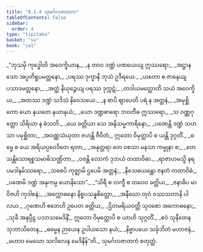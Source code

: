 ```yaml
---
title: "8.1.4 သုမင်္ဂလဇာတက"
tableOfContents: false
sidebar:
  order: 4
type: "tipitaka"
basket: "su"
book: "ja1"
---
```



<DynamicBreadcrumb />

<Division number="27" book="ja1" e="ch" v="22" p="178">

<Paragraph number="1702" type="verses" book="ja1">
_“ဘုသမှိ ကုဒ္ဓေါတိ အဝေက္ခိယာန,_  
_န တာဝ ဒဏ္ဍံ ပဏယေယျ ဣဿရော;_  
_အဋ္ဌာနသော အပ္ပတိရူပမတ္တနော,_  
_ပရဿ ဒုက္ခာနိ ဘုသံ ဥဒီရယေ._  

</Paragraph>

</Division>
<Division number="28" book="ja1" e="ch" v="22" p="178">

<Paragraph number="1703" type="verses" book="ja1">
_ယတော စ ဇာနေယျ ပသာဒမတ္တနော,_  
_အတ္ထံ နိယုဉ္ဇေယျ ပရဿ ဒုက္ကဋံ;_  
_တဒါယမတ္ထောတိ သယံ အဝေက္ခိယ,_  
_အထဿ ဒဏ္ဍံ သဒိသံ နိဝေသယေ._  

</Paragraph>

</Division>
<Division number="29" book="ja1" e="ch" v="22" p="178">

<Paragraph number="1704" type="verses" book="ja1">
_န စာပိ ဈာပေတိ ပရံ န အတ္တနံ,_  
_အမုစ္ဆိတော ယော နယတေ နယာနယံ;_  
_ယော ဒဏ္ဍဓာရော ဘဝတီဓ ဣဿရော,_  
_သ ဝဏ္ဏဂုတ္တော သိရိယာ န ဓံသတိ._  

</Paragraph>

</Division>
<Division number="30" book="ja1" e="ch" v="22" p="178">

<Paragraph number="1705" type="verses" book="ja1">
_ယေ ခတ္တိယာ သေ အနိသမ္မကာရိနော,_  
_ပဏေန္တိ ဒဏ္ဍံ သဟသာ ပမုစ္ဆိတာ;_  
_အဝဏ္ဏသံယုတာ ဇဟန္တိ ဇီဝိတံ,_  
ဣတော ဝိမုတ္တာပိ စ ယန္တိ ဒုဂ္ဂတိံ._  

</Paragraph>

</Division>
<Division number="31" book="ja1" e="ch" v="22" p="179">

<Paragraph number="1706" type="verses" book="ja1">
_ဓမ္မေ စ ယေ အရိယပ္ပဝေဒိတေ ရတာ,_  
_အနုတ္တရာ တေ ဝစသာ မနသာ ကမ္မုနာ စ;_  
_တေ သန္တိသောရစ္စသမာဓိသဏ္ဌိတာ,_  
_ဝဇန္တိ လောကံ ဒုဘယံ တထာဝိဓာ._  

</Paragraph>

</Division>
<Division number="32" book="ja1" e="ch" v="22" p="179">

<Paragraph number="1707" type="verses" book="ja1">
_ရာဇာဟမသ္မိ နရပမဒါနမိဿရော,_  
_သစေပိ ကုဇ္ဈာမိ ဌပေမိ အတ္တနံ;_  
_နိသေဓယန္တော ဇနတံ တထာဝိဓံ,_  
_ပဏေမိ ဒဏ္ဍံ အနုကမ္ပ ယောနိသော”._  

</Paragraph>

</Division>
<Division number="33" book="ja1" e="ch" v="22" p="179">

<Paragraph number="1708" type="verses" book="ja1">
_“သိရီ စ လက္ခီ စ တဝေဝ ခတ္တိယ,_  
_ဇနာဓိပ မာ ဝိဇဟိ ကုဒါစနံ;_  
_အက္ကောဓနော နိစ္စပသန္နစိတ္တော,_  
_အနီဃော တုဝံ ဝဿသတာနိ ပါလယ._  

</Paragraph>

</Division>
<Division number="34" book="ja1" e="ch" v="22" p="179">

<Paragraph number="1709" type="verses" book="ja1">
_ဂုဏေဟိ ဧတေဟိ ဥပေတ ခတ္တိယ,_  
_ဌိတမရိယဝတ္တီ သုဝစော အကောဓနော;_  
_သုခီ အနုပ္ပီဠ ပသာသမေဒိနိံ,_  
ဣတော ဝိမုတ္တောပိ စ ယာဟိ သုဂ္ဂတိံ._  

</Paragraph>

</Division>
<Division number="35" book="ja1" e="ch" v="22" p="179">

<Paragraph number="1710" type="verses" book="ja1">
_ဧဝံ သုနီတေန သုဘာသိတေန,_  
_ဓမ္မေန ဉာယေန ဥပါယသော နယံ;_  
_နိဗ္ဗာပယေ သင်္ခုဘိတံ မဟာဇနံ,_  
_မဟာဝ မေဃော သလိလေန မေဒိနိန်”တိ._  


</Paragraph>
</Division>

<Paragraph number="1711" type="center" book="ja1">
သုမင်္ဂလဇာတကံ စတုတ္ထံ.
</Paragraph>